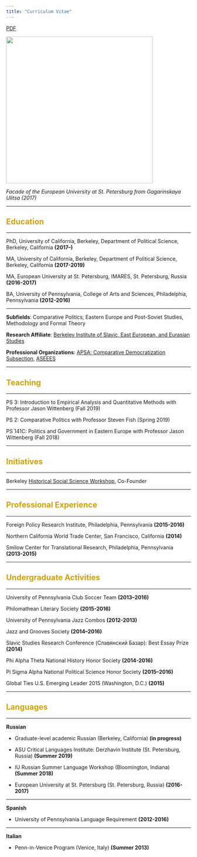 ```yaml
---
title: "Curriculum Vitae"
---
```


[PDF](okpscv.pdf)

<img align="center" src="images/EUSP.jpg" width = "400">

*Facade of the European University at St. Petersburg from Gagarinskaya Ulitsa (2017)*

---

<font color="#d2a107">

## Education
</font>

---

PhD, University of California, Berkeley, Department of Political Science, Berkeley, California __(2017--)__

MA, University of California, Berkeley, Department of Political Science, Berkeley, California __(2017-2019)__

MA, European University at St. Petersburg, IMARES, St. Petersburg, Russia __(2016-2017)__

BA, University of Pennsylvania, College of Arts and Sciences, Philadelphia, Pennsylvania __(2012-2016)__

---

__Subfields__: Comparative Politics, Eastern Europe and Post-Soviet Studies, Methodology and Formal Theory

__Research Affiliate__: [Berkeley Institute of Slavic, East European, and Eurasian Studies](https://iseees.berkeley.edu)

__Professional Organizations__: [APSA: Comparative Democratization Subsection](https://www.apsanet.org/section35), [ASEEES](https://www.aseees.org)

---

<font color="#d2a107">

## Teaching
</font>

---

PS 3: Introduction to Empirical Analysis and Quantitative Methods with Professor Jason Wittenberg (Fall 2019)

PS 2: Comparative Politics with Professor Steven Fish (Spring 2019)

PS 141C: Politics and Government in Eastern Europe with Professor Jason Wittenberg (Fall 2018)

---

<font color="#d2a107">

## Initiatives
</font>

---

Berkeley [Historical Social Science Workshop](https://github.com/jaeyk/hssw/blob/master/schedule.md), Co-Founder

---

<font color="#d2a107">

## Professional Experience
</font>

---

Foreign Policy Research Institute, Philadelphia, Pennsylvania __(2015-2016)__

Northern California World Trade Center, San Francisco, California __(2014)__

Smilow Center for Translational Research, Philadelphia, Pennsylvania __(2013-2015)__

---

<font color="#d2a107">

## Undergraduate Activities
</font>

---

University of Pennsylvania Club Soccer Team __(2013–2016)__

Philomathean Literary Society __(2015-2016)__

University of Pennsylvania Jazz Combos __(2012-2013)__

Jazz and Grooves Society __(2014–2016)__

Slavic Studies Research Conference (Славянский Базар): Best Essay Prize __(2014)__

Phi Alpha Theta National History Honor Society __(2014-2016)__

Pi Sigma Alpha National Political Science Honor Society __(2015–2016)__

Global Ties U.S. Emerging Leader 2015 (Washington, D.C.) __(2015)__

---

<font color="#d2a107">

## Languages
</font>

---

__Russian__

* Graduate-level academic Russian (Berkeley, California) __(in progress)__

* ASU Critical Languages Institute: Derzhavin Institute (St. Petersburg, Russia) __(Summer 2019)__

* IU Russian Summer Language Workshop (Bloomington, Indiana) __(Summer 2018)__

* European University at St. Petersburg (St. Petersburg, Russia) __(2016-2017)__

---

__Spanish__

* University of Pennsylvania Language Requirement __(2012-2016)__

---

__Italian__

* Penn-in-Venice Program (Venice, Italy) __(Summer 2013)__
